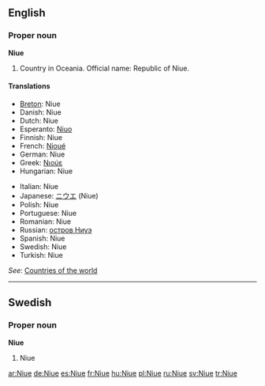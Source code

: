 ==English==

===Proper noun===
'''Niue'''

# Country in Oceania. Official name: Republic of Niue.

====Translations====
{{top}}
* [[Breton]]: Niue
* Danish: Niue
* Dutch: Niue
* Esperanto: [[Niuo]]
* Finnish: Niue
* French: [[Nioué]]
* German: Niue
* Greek: [[Νιούε]]
* Hungarian: Niue
{{mid}}
* Italian: Niue
* Japanese: [[ニウエ]] (Niue)
* Polish: Niue
* Portuguese: Niue
* Romanian: Niue
* Russian: [[остров Ниуэ]]
* Spanish: Niue
* Swedish: Niue
* Turkish: Niue
{{bottom}}

''See'': [[Appendix:Countries of the world|Countries of the world]]

----

==Swedish==

===Proper noun===
'''Niue'''

# Niue

[[ar:Niue]]
[[de:Niue]]
[[es:Niue]]
[[fr:Niue]]
[[hu:Niue]]
[[pl:Niue]]
[[ru:Niue]]
[[sv:Niue]]
[[tr:Niue]]